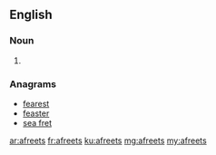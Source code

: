 ==English==

===Noun===
{{head|en|plural}}

# {{plural of|afreet|lang=en}}

===Anagrams===
* [[fearest#English|fearest]]
* [[feaster#English|feaster]]
* [[sea fret#English|sea fret]]

[[ar:afreets]]
[[fr:afreets]]
[[ku:afreets]]
[[mg:afreets]]
[[my:afreets]]